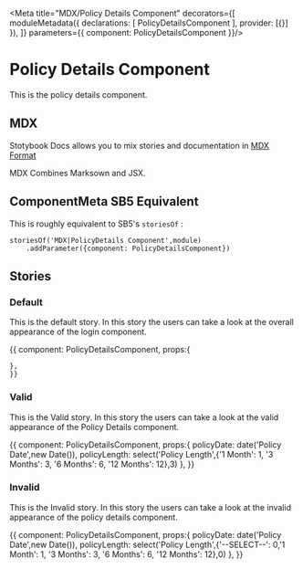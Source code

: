 
<Meta title="MDX/Policy Details Component" decorators={[
    moduleMetadata({
        declarations: [
            PolicyDetailsComponent
        ],
        provider: [{}]
    }),
]} parameters={{
    component: PolicyDetailsComponent
}}/>

# Policy Details Component 

This is the policy details component.

## MDX

Stotybook Docs allows you to mix stories and documentation in 
[MDX Format](https://mdxjs.com/)

MDX Combines Marksown and JSX.

## ComponentMeta SB5 Equivalent

This is roughly equivalent to SB5's `storiesOf` :

```
storiesOf('MDX|PolicyDetails Component',module)
    .addParameter({component: PolicyDetailsComponent})

```

## Stories

### Default

This is the default story. In this story the users can take a look at the overall
appearance of the login component.

<Preview>
  <Story name="Default">{{
    component: PolicyDetailsComponent,
    props:{
      
    },
    }}    
  </Story>
</Preview>

### Valid

This is the Valid story. In this story the users can take a look at the valid
appearance of the Policy Details component.

<Preview>
  <Story name="Valid">{{
    component: PolicyDetailsComponent,
    props:{
      policyDate: date('Policy Date',new Date()),
      policyLength: select('Policy Length',{'1 Month': 1, '3 Months': 3, '6 Months': 6, '12 Months': 12},3)
    },
    }}    
  </Story>
</Preview>

### Invalid

This is the Invalid story. In this story the users can take a look at the invalid
appearance of the policy details component.

<Preview>
  <Story name="Invalid">{{
    component: PolicyDetailsComponent,
    props:{
      policyDate: date('Policy Date',new Date()),
      policyLength: select('Policy Length',{'--SELECT--': 0,'1 Month': 1, '3 Months': 3, '6 Months': 6, '12 Months': 12},0)
    },
    }}    
  </Story>
</Preview>